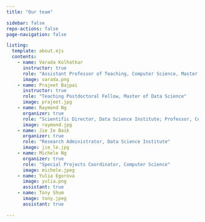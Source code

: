 ```yaml
---
title: "Our team"

sidebar: false
repo-actions: false
page-navigation: false

listing:
  template: about.ejs
  contents:
    - name: Varada Kolhatkar
      instructor: true
      role: "Assistant Professor of Teaching, Computer Science, Master of Data Science"
      image: varada.png
    - name: Prajeet Bajpai
      instructor: true
      role: "Teaching Postdoctoral Fellow, Master of Data Science"
      image: prajeet.jpg
    - name: Raymond Ng
      organizer: true
      role: "Scientific Director, Data Science Institute; Professor, Computer Science" 
      image: raymond.jpg
    - name: Jie Ie Baik
      organizer: true
      role: "Research Administrator, Data Science Institute"
      image: jie_le.jpg
    - name: Michele Ng
      organizer: true
      role: "Special Projects Coordinator, Computer Science"
      image: michele.jpeg
    - name: Yulia Egorova
      image: yulia.png
      assistant: true
    - name: Tony Shum
      image: tony.jpeg
      assistant: true

---
```


::: column-body
::: {#listing}

:::
:::